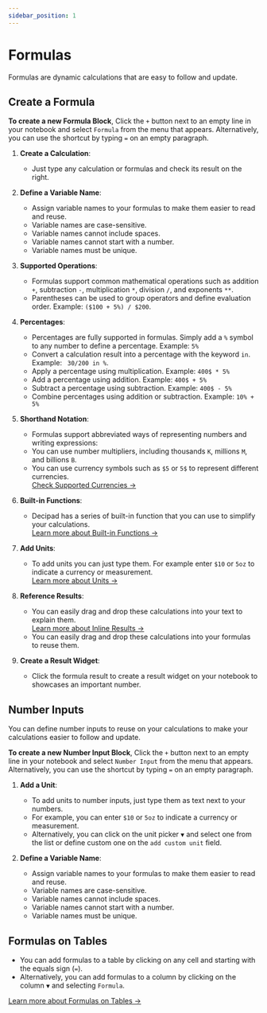 ```yaml
---
sidebar_position: 1
---
```


# Formulas

Formulas are dynamic calculations that are easy to follow and update.

## Create a Formula

**To create a new Formula Block**, Click the `+` button next to an empty line in your notebook and select `Formula` from the menu that appears. Alternatively, you can use the shortcut by typing `=` on an empty paragraph.

1. **Create a Calculation**:

   - Just type any calculation or formulas and check its result on the right.

2. **Define a Variable Name**:

   - Assign variable names to your formulas to make them easier to read and reuse.
   - Variable names are case-sensitive.
   - Variable names cannot include spaces.
   - Variable names cannot start with a number.
   - Variable names must be unique.

3. **Supported Operations**:

   - Formulas support common mathematical operations such as addition `+`, subtraction `-`, multiplication `*`, division `/`, and exponents `**`.
   - Parentheses can be used to group operators and define evaluation order. Example: `($100 + 5%) / $200`.

4. **Percentages**:

   - Percentages are fully supported in formulas. Simply add a `%` symbol to any number to define a percentage. Example: `5%`
   - Convert a calculation result into a percentage with the keyword `in`. Example: ` 30/200 in %`.
   - Apply a percentage using multiplication. Example: `400$ * 5%`
   - Add a percentage using addition. Example: `400$ + 5%`
   - Subtract a percentage using subtraction. Example: `400$ - 5%`
   - Combine percentages using addition or subtraction. Example: `10% + 5%`

5. **Shorthand Notation**:

   - Formulas support abbreviated ways of representing numbers and writing expressions:
   - You can use number multipliers, including thousands `K`, millions `M`, and billions `B`.
   - You can use currency symbols such as `$5` or `5$` to represent different currencies. <br/>
     [Check Supported Currencies →](/docs/advanced/units)

6. **Built-in Functions**:

   - Decipad has a series of built-in function that you can use to simplify your calculations. <br/>
     [Learn more about Built-in Functions →](/docs/functions-list)

7. **Add Units**:

   - To add units you can just type them. For example enter `$10` or `5oz` to indicate a currency or measurement. <br/>
     [Learn more about Units →](/docs/advanced/units)

8. **Reference Results**:

   - You can easily drag and drop these calculations into your text to explain them. <br/>[Learn more about Inline Results →](/docs/quick-start/inline-results)
   - You can easily drag and drop these calculations into your formulas to reuse them.

9. **Create a Result Widget**:
   - Click the formula result to create a result widget on your notebook to showcases an important number.

## Number Inputs

You can define number inputs to reuse on your calculations to make your calculations easier to follow and update.

**To create a new Number Input Block**, Click the `+` button next to an empty line in your notebook and select `Number Input` from the menu that appears. Alternatively, you can use the shortcut by typing `=` on an empty paragraph.

1. **Add a Unit**:

   - To add units to number inputs, just type them as text next to your numbers.
   - For example, you can enter `$10` or `5oz` to indicate a currency or measurement.
   - Alternatively, you can click on the unit picker `▼` and select one from the list or define custom one on the `add custom unit` field.

2. **Define a Variable Name**:

   - Assign variable names to your formulas to make them easier to read and reuse.
   - Variable names are case-sensitive.
   - Variable names cannot include spaces.
   - Variable names cannot start with a number.
   - Variable names must be unique.

## Formulas on Tables

- You can add formulas to a table by clicking on any cell and starting with the equals sign (`=`).
- Alternatively, you can add formulas to a column by clicking on the column `▼` and selecting `Formula`.

[Learn more about Formulas on Tables →](/docs/quick-start/tables)
